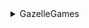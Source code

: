 <details>

<summary>GazelleGames</summary>

- Android
- Commodore 64
- DOS:\
- iOS
- Linux
- Mac
- Oculus Quest
- OST
- PlayStation 1
- PlayStation 3
- PlayStation 4
- Playstation Portable
- Switch
- Wii
- Windows
- Xbox
- Xbox 360

</details>
